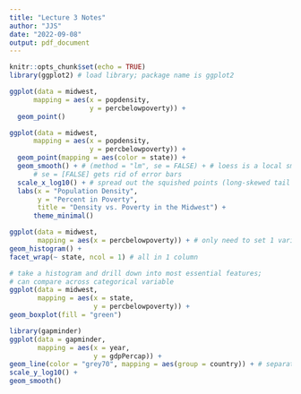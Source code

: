 ```yaml
---
title: "Lecture 3 Notes"
author: "JJS"
date: "2022-09-08"
output: pdf_document
---
```


```r
knitr::opts_chunk$set(echo = TRUE)
library(ggplot2) # load library; package name is ggplot2
```

```r
ggplot(data = midwest, 
      mapping = aes(x = popdensity,
                    y = percbelowpoverty)) + 
  geom_point()
```

```r
ggplot(data = midwest, 
      mapping = aes(x = popdensity,
                    y = percbelowpoverty)) +
  geom_point(mapping = aes(color = state)) +
  geom_smooth() + # (method = "lm", se = FALSE) + # loess is a local smoother; lm is linear model, gives line of best fit, 
      # se = [FALSE] gets rid of error bars
  scale_x_log10() + # spread out the squished points (long-skewed tail of things) 
  labs(x = "Population Density", 
       y = "Percent in Poverty", 
       title = "Density vs. Poverty in the Midwest") +
      theme_minimal()
```
```r
ggplot(data = midwest, 
       mapping = aes(x = percbelowpoverty)) + # only need to set 1 variable for histograms
geom_histogram() +
facet_wrap(~ state, ncol = 1) # all in 1 column
```

```r
# take a histogram and drill down into most essential features; 
# can compare across categorical variable
ggplot(data = midwest,
       mapping = aes(x = state, 
                     y = percbelowpoverty)) + 
geom_boxplot(fill = "green")

```
```r
library(gapminder)
ggplot(data = gapminder,
       mapping = aes(x = year,
                     y = gdpPercap)) +
geom_line(color = "grey70", mapping = aes(group = country)) + # separate line drawn for each country
scale_y_log10() +
geom_smooth()
```



